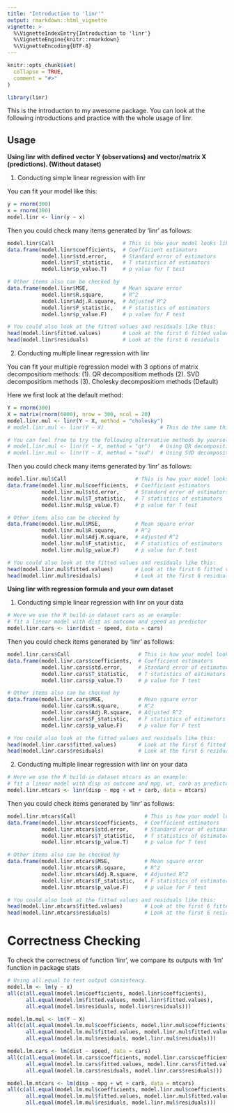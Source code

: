 ```yaml
---
title: "Introduction to 'linr'"
output: rmarkdown::html_vignette
vignette: >
  %\VignetteIndexEntry{Introduction to 'linr'}
  %\VignetteEngine{knitr::rmarkdown}
  %\VignetteEncoding{UTF-8}
---
```


```r
knitr::opts_chunk$set(
  collapse = TRUE,
  comment = "#>"
)
```

```r
library(linr)
```

This is the introduction to my awesome package. You can look at the following introductions and practice with the whole usage of linr.

## Usage

**Using linr with defined vector Y (observations) and vector/matrix X (predictions). (Without dataset)**

1. Conducting simple linear regression with linr

You can fit your model like this:

```r
y = rnorm(300)
x = rnorm(300)
model.linr <- linr(y ~ x)
```

Then you could check many items generated by 'linr' as follows:

```r
model.linr$Call                      # This is how your model looks like
data.frame(model.linr$coefficients,  # Coefficient estimators
           model.linr$std.error,     # Standard error of estimators
           model.linr$T_statistic,   # T statistics of estimators
           model.linr$p_value.T)     # p value for T test 

# Other items also can be checked by 
data.frame(model.linr$MSE,           # Mean square error 
           model.linr$R.square,      # R^2 
           model.linr$Adj.R.square,  # Adjusted R^2 
           model.linr$F_statistic,   # F statistics of estimators
           model.linr$p_value.F)     # p value for F test 

# You could also look at the fitted values and residuals like this:
head(model.linr$fitted.values)       # Look at the first 6 fitted values
head(model.linr$residuals)           # Look at the first 6 residuals
```

2. Conducting multiple linear regression with linr

You can fit your multiple regression model with 3 options of matrix decompositiom methods: 
(1). QR decompositiom methods
(2). SVD decompositiom methods
(3). Cholesky decompositiom methods (Default)

Here we first look at the default method:

```r
Y = rnorm(300)
X = matrix(rnorm(6000), nrow = 300, ncol = 20)
model.linr.mul <- linr(Y ~ X, method = "cholesky")
# model.linr.mul <- linr(Y ~ X)                  # This do the same thing

# You can feel free to try the following alternative methods by yourself:
# model.linr.mul <- linr(Y ~ X, method = "qr")   # Using QR decomposition
# model.linr.mul <- linr(Y ~ X, method = "svd")  # Using SVD decomposition
```

Then you could check many items generated by 'linr' as follows:

```r
model.linr.mul$Call                      # This is how your model looks like
data.frame(model.linr.mul$coefficients,  # Coefficient estimators
           model.linr.mul$std.error,     # Standard error of estimators
           model.linr.mul$T_statistic,   # T statistics of estimators
           model.linr.mul$p_value.T)     # p value for T test 

# Other items also can be checked by 
data.frame(model.linr.mul$MSE,           # Mean square error 
           model.linr.mul$R.square,      # R^2 
           model.linr.mul$Adj.R.square,  # Adjusted R^2 
           model.linr.mul$F_statistic,   # F statistics of estimators
           model.linr.mul$p_value.F)     # p value for F test 

# You could also look at the fitted values and residuals like this:
head(model.linr.mul$fitted.values)       # Look at the first 6 fitted values
head(model.linr.mul$residuals)           # Look at the first 6 residuals
```


**Using linr with regression formula and your own dataset**

1. Conducting simple linear regression with linr on your data

```r
# Here we use the R build-in dataset cars as an example:
# fit a linear model with dist as outcome and speed as predictor
model.linr.cars <- linr(dist ~ speed, data = cars) 
```

Then you could check items generated by 'linr' as follows:

```r
model.linr.cars$Call                      # This is how your model looks like
data.frame(model.linr.cars$coefficients,  # Coefficient estimators
           model.linr.cars$std.error,     # Standard error of estimators
           model.linr.cars$T_statistic,   # T statistics of estimators
           model.linr.cars$p_value.T)     # p value for T test 

# Other items also can be checked by 
data.frame(model.linr.cars$MSE,           # Mean square error 
           model.linr.cars$R.square,      # R^2 
           model.linr.cars$Adj.R.square,  # Adjusted R^2 
           model.linr.cars$F_statistic,   # F statistics of estimators
           model.linr.cars$p_value.F)     # p value for F test 

# You could also look at the fitted values and residuals like this:
head(model.linr.cars$fitted.values)       # Look at the first 6 fitted values
head(model.linr.cars$residuals)           # Look at the first 6 residuals
```

2. Conducting multiple linear regression with linr on your data

```r
# Here we use the R build-in dataset mtcars as an example:
# fit a linear model with disp as outcome and mpg, wt, carb as predictors
model.linr.mtcars <- linr(disp ~ mpg + wt + carb, data = mtcars)
```

Then you could check items generated by 'linr' as follows:

```r
model.linr.mtcars$Call                      # This is how your model looks like
data.frame(model.linr.mtcars$coefficients,  # Coefficient estimators
           model.linr.mtcars$std.error,     # Standard error of estimators
           model.linr.mtcars$T_statistic,   # T statistics of estimators
           model.linr.mtcars$p_value.T)     # p value for T test 

# Other items also can be checked by 
data.frame(model.linr.mtcars$MSE,           # Mean square error 
           model.linr.mtcars$R.square,      # R^2 
           model.linr.mtcars$Adj.R.square,  # Adjusted R^2 
           model.linr.mtcars$F_statistic,   # F statistics of estimators
           model.linr.mtcars$p_value.F)     # p value for F test 

# You could also look at the fitted values and residuals like this:
head(model.linr.mtcars$fitted.values)       # Look at the first 6 fitted values
head(model.linr.mtcars$residuals)           # Look at the first 6 residuals
```

# Correctness Checking

To check the correctness of function 'linr', we compare its outputs with 'lm' function in package stats

```r
# Using all.equal to test output consistency.
model.lm <- lm(y ~ x)
all(c(all.equal(model.lm$coefficients, model.linr$coefficients), 
      all.equal(model.lm$fitted.values, model.linr$fitted.values),
      all.equal(model.lm$residuals, model.linr$residuals)))

model.lm.mul <- lm(Y ~ X)
all(c(all.equal(model.lm.mul$coefficients, model.linr.mul$coefficients), 
      all.equal(model.lm.mul$fitted.values, model.linr.mul$fitted.values),
      all.equal(model.lm.mul$residuals, model.linr.mul$residuals)))

model.lm.cars <- lm(dist ~ speed, data = cars) 
all(c(all.equal(model.lm.cars$coefficients, model.linr.cars$coefficients), 
      all.equal(model.lm.cars$fitted.values, model.linr.cars$fitted.values),
      all.equal(model.lm.cars$residuals, model.linr.cars$residuals)))

model.lm.mtcars <- lm(disp ~ mpg + wt + carb, data = mtcars)
all(c(all.equal(model.lm.mul$coefficients, model.linr.mul$coefficients), 
      all.equal(model.lm.mul$fitted.values, model.linr.mul$fitted.values),
      all.equal(model.lm.mul$residuals, model.linr.mul$residuals)))
```








